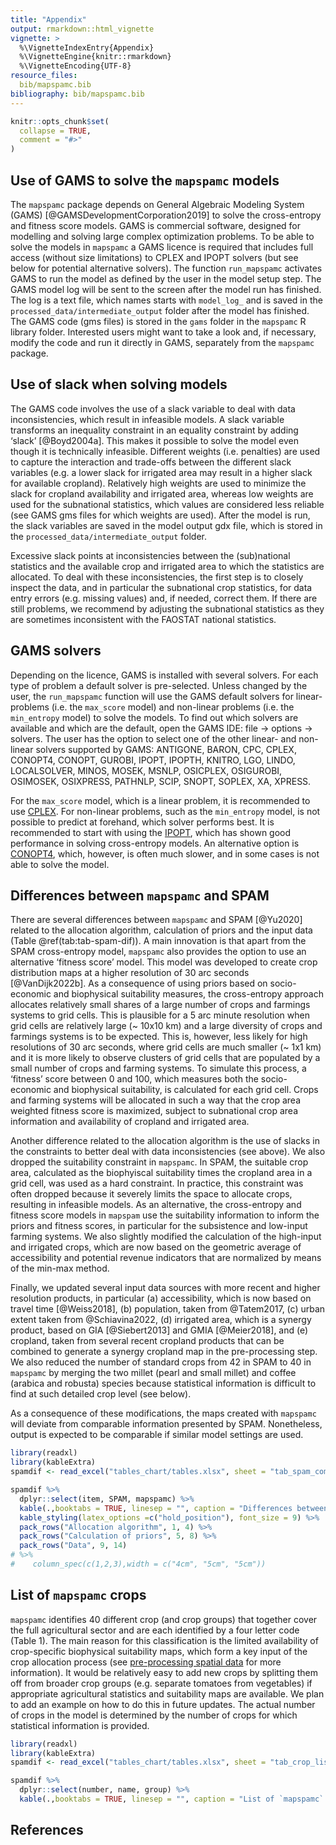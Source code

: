 ```yaml
---
title: "Appendix"
output: rmarkdown::html_vignette
vignette: >
  %\VignetteIndexEntry{Appendix}
  %\VignetteEngine{knitr::rmarkdown}
  %\VignetteEncoding{UTF-8}
resource_files:
  bib/mapspamc.bib
bibliography: bib/mapspamc.bib
---
```


```r
knitr::opts_chunk$set(
  collapse = TRUE,
  comment = "#>"
)
```

## Use of GAMS to solve the `mapspamc` models

The `mapspamc` package depends on General Algebraic Modeling System (GAMS) [@GAMSDevelopmentCorporation2019] to solve the cross-entropy and fitness score models. GAMS is commercial software, designed for modelling and solving large complex optimization problems. To be able to solve the models in `mapspamc` a GAMS licence is required that includes full access (without size limitations) to CPLEX and IPOPT solvers (but see below for potential alternative solvers). The function `run_mapspamc` activates GAMS to run the model as defined by the user in the model setup step. The GAMS model log will be sent to the screen after the model run has finished. The log is a text file, which names starts with `model_log_` and is saved in the  `processed_data/intermediate_output` folder after the model has finished. The GAMS code (gms files) is stored in the `gams` folder in the `mapspamc` R library folder. Interested users might want to take a look and, if necessary, modify the code and run it directly in GAMS, separately from the `mapspamc` package.


## Use of slack when solving models

The GAMS code involves the use of a slack variable to deal with data inconsistencies, which result in infeasible models. A slack variable transforms an inequality constraint in an equality constraint by adding 'slack' [@Boyd2004a]. This makes it possible to solve the model even though it is technically infeasible. Different weights (i.e. penalties) are used to capture the interaction and trade-offs between the different slack variables (e.g. a lower slack for irrigated area may result in a higher slack for available cropland). Relatively high weights are used to minimize the slack for cropland availability and irrigated area, whereas low weights are used for the subnational statistics, which values are considered less reliable (see GAMS gms files for which weights are used). After the model is run, the slack variables are saved in the model output gdx file, which is stored in the `processed_data/intermediate_output` folder.

Excessive slack points at inconsistencies between the (sub)national statistics and the available crop and irrigated area to which the statistics are allocated. To deal with these inconsistencies, the first step is to closely inspect the data, and in particular the subnational crop statistics, for data entry errors (e.g. missing values) and, if needed, correct them. If there are still problems, we recommend by adjusting the subnational statistics as they are sometimes inconsistent with the FAOSTAT national statistics. 


## GAMS solvers

Depending on the licence, GAMS is installed with several solvers. For each type of problem a default solver is pre-selected. Unless changed by the user, the `run_mapspamc` function will use the GAMS default solvers for linear-problems (i.e. the `max_score` model) and non-linear problems (i.e. the `min_entropy` model) to solve the models. To find out which solvers are available and which are the default, open the GAMS IDE: file -> options -> solvers. The user has the option to select one of the other linear- and non-linear solvers supported by GAMS: ANTIGONE, BARON, CPC, CPLEX, CONOPT4, CONOPT, GUROBI, IPOPT, IPOPTH, KNITRO, LGO, LINDO, LOCALSOLVER, MINOS, MOSEK, MSNLP, OSICPLEX, OSIGUROBI, OSIMOSEK, OSIXPRESS, PATHNLP, SCIP, SNOPT, SOPLEX, XA, XPRESS.

For the `max_score` model, which is a linear problem, it is recommended to use [CPLEX](https://www.gams.com/latest/docs/S_CPLEX.html). For  non-linear problems, such as the `min_entropy` model, is not possible to predict at forehand, which solver performs best. It is recommended to start with using the [IPOPT](https://www.gams.com/latest/docs/S_IPOPT.html), which has shown good performance in solving cross-entropy models. An alternative option is [CONOPT4](https://www.gams.com/latest/docs/S_CONOPT4.html), which, however, is often much slower, and in some cases is not able to solve the model.


## Differences between `mapspamc` and SPAM

There are several differences between `mapspamc` and SPAM [@Yu2020] related to the allocation algorithm, calculation of priors and the input data (Table \@ref(tab:tab-spam-dif)). A main innovation is that apart from the SPAM cross-entropy model, `mapspamc` also provides the option to use an alternative 'fitness score' model. This model was developed to create crop distribution maps at a higher resolution of 30 arc seconds [@VanDijk2022b]. As a consequence of using priors based on socio-economic and biophysical suitability measures, the cross-entropy approach allocates relatively small shares of a large number of crops and farmings systems to grid cells. This is plausible for a 5 arc minute resolution when grid cells are relatively large (\~ 10x10 km) and a large diversity of crops and farmings systems is to be expected. This is, however, less likely for high resolutions of 30 arc seconds, where grid cells are much smaller (\~ 1x1 km) and it is more likely to observe clusters of grid cells that are populated by a small number of crops and farming systems. To simulate this process, a 'fitness' score between 0 and 100, which measures both the socio-economic and biophysical suitability, is calculated for each grid cell. Crops and farming systems will be allocated in such a way that the crop area weighted fitness score is maximized, subject to subnational crop area information and availability of cropland and irrigated area.

Another difference related to the allocation algorithm is the use of slacks in the constraints to better deal with data inconsistencies (see above). We also dropped the suitability constraint in `mapspamc`. In SPAM, the suitable crop area, calculated as the biophyiscal suitability times the cropland area in a grid cell, was used as a hard constraint. In practice, this constraint was often dropped because it severely limits the space to allocate crops, resulting in infeasible models. As an alternative, the cross-entropy and fitness score models in `mapspam` use the suitability information to inform the priors and fitness scores, in particular for the subsistence and low-input farming systems. We also slightly modified the calculation of the high-input and irrigated crops, which are now based on the geometric average of accessibility and potential revenue indicators that are normalized by means of the min-max method.

Finally, we updated several input data sources with more recent and higher resolution products, in particular (a) accessibility, which is now based on travel time [@Weiss2018], (b) population, taken from @Tatem2017, (c) urban extent taken from @Schiavina2022, (d) irrigated area, which is a synergy product, based on GIA [@Siebert2013] and GMIA [@Meier2018], and (e) cropland, taken from several recent cropland products that can be combined to generate a synergy cropland map in the pre-processing step. We also reduced the number of standard crops from 42 in SPAM to 40 in `mapspamc` by merging the two millet (pearl and small millet) and coffee (arabica and robusta) species because statistical information is difficult to find at such detailed crop level (see below).

As a consequence of these modifications, the maps created with `mapspamc` will deviate from comparable information presented by SPAM. Nonetheless, output is expected to be comparable if similar model settings are used.

```r
library(readxl)
library(kableExtra)
spamdif <- read_excel("tables_chart/tables.xlsx", sheet = "tab_spam_comparison")

spamdif %>%
  dplyr::select(item, SPAM, mapspamc) %>%
  kable(.,booktabs = TRUE, linesep = "", caption = "Differences between `mapspamc` and SPAM. SPAM refers to the latest version, which was used to generate SPAM2010 [@Yu2020]") %>%
  kable_styling(latex_options =c("hold_position"), font_size = 9) %>%
  pack_rows("Allocation algorithm", 1, 4) %>%
  pack_rows("Calculation of priors", 5, 8) %>%
  pack_rows("Data", 9, 14)
# %>%
#    column_spec(c(1,2,3),width = c("4cm", "5cm", "5cm"))

```

## List of `mapspamc` crops

`mapspamc` identifies 40 different crop (and crop groups) that together cover the full agricultural sector and are each identified by a four letter code (Table 1). The main reason for this classification is the limited availability of crop-specific biophysical suitability maps, which form a key input of the crop allocation process (see [pre-processing spatial data](preprocessing_spatial_data.html.html) for more information). It would be relatively easy to add new crops by splitting them off from broader crop groups (e.g. separate tomatoes from vegetables) if appropriate agricultural statistics and suitability maps are available. We plan to add an example on how to do this in future updates. The actual number of crops in the model is determined by the number of crops for which statistical information is provided.


```r
library(readxl)
library(kableExtra)
spamdif <- read_excel("tables_chart/tables.xlsx", sheet = "tab_crop_list")

spamdif %>%
  dplyr::select(number, name, group) %>%
  kable(.,booktabs = TRUE, linesep = "", caption = "List of `mapspamc` crops")
```


## References

